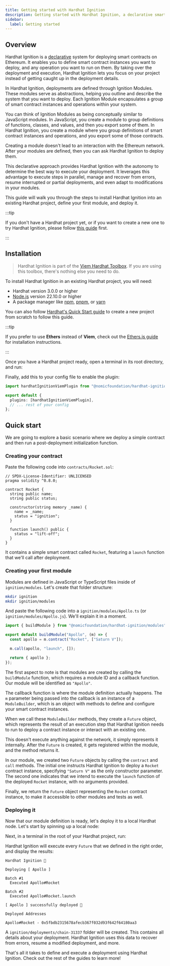 ```yaml
---
title: Getting started with Hardhat Ignition
description: Getting started with Hardhat Ignition, a declarative smart contract deployment system.
sidebar:
  label: Getting started
---
```



## Overview

Hardhat Ignition is a [declarative](https://en.wikipedia.org/wiki/Declarative_programming) system for deploying smart contracts on Ethereum. It enables you to define smart contract instances you want to deploy, and any operation you want to run on them. By taking over the deployment and execution, Hardhat Ignition lets you focus on your project instead of getting caught up in the deployment details.

In Hardhat Ignition, deployments are defined through Ignition Modules. These modules serve as abstractions, helping you outline and describe the system that you want to deploy. Each Ignition Module encapsulates a group of smart contract instances and operations within your system.

You can think of Ignition Modules as being conceptually similar to JavaScript modules. In JavaScript, you create a module to group definitions of functions, classes, and values, and then you export some of them. In Hardhat Ignition, you create a module where you group definitions of smart contract instances and operations, and you export some of those contracts.

Creating a module doesn't lead to an interaction with the Ethereum network. After your modules are defined, then you can ask Hardhat Ignition to deploy them.

This declarative approach provides Hardhat Ignition with the autonomy to determine the best way to execute your deployment. It leverages this advantage to execute steps in parallel, manage and recover from errors, resume interrupted or partial deployments, and even adapt to modifications in your modules.

This guide will walk you through the steps to install Hardhat Ignition into an existing Hardhat project, define your first module, and deploy it.

:::tip

If you don't have a Hardhat project yet, or if you want to create a new one to try Hardhat Ignition, please follow [this guide](/docs/getting-started) first.

:::

## Installation

> Hardhat Ignition is part of the [Viem Hardhat Toolbox](/docs/plugins/hardhat-toolbox-viem). If you are using this toolbox, there's nothing else you need to do.

To install Hardhat Ignition in an existing Hardhat project, you will need:

- Hardhat version 3.0.0 or higher
- [Node.js](https://nodejs.org/) version 22.10.0 or higher
- A package manager like [npm](https://www.npmjs.com/), [pnpm](https://pnpm.io/), or [yarn](https://yarnpkg.com/)

You can also follow [Hardhat's Quick Start guide](/docs/getting-started) to create a new project from scratch to follow this guide.

:::tip

If you prefer to use **Ethers** instead of **Viem**, check out the [Ethers.js guide](/ignition/docs/guides/ethers) for installation instructions.

:::

Once you have a Hardhat project ready, open a terminal in its root directory, and run:

<Install packages="@nomicfoundation/hardhat-ignition-viem" />

Finally, add this to your config file to enable the plugin:

```ts
import hardhatIgnitionViemPlugin from "@nomicfoundation/hardhat-ignition-viem";

export default {
  plugins: [hardhatIgnitionViemPlugin],
  // ... rest of your config
};
```

## Quick start

We are going to explore a basic scenario where we deploy a simple contract and then run a post-deployment initialization function.

### Creating your contract

Paste the following code into `contracts/Rocket.sol`:

```solidity
// SPDX-License-Identifier: UNLICENSED
pragma solidity ^0.8.0;

contract Rocket {
  string public name;
  string public status;

  constructor(string memory _name) {
    name = _name;
    status = "ignition";
  }

  function launch() public {
    status = "lift-off";
  }
}
```

It contains a simple smart contract called `Rocket`, featuring a `launch` function that we'll call after deployment.

### Creating your first module

Modules are defined in JavaScript or TypeScript files inside of `ignition/modules`. Let's create that folder structure:

```sh
mkdir ignition
mkdir ignition/modules
```

And paste the following code into a `ignition/modules/Apollo.ts` (or `ignition/modules/Apollo.js`). We'll explain it in a moment.

```ts
import { buildModule } from "@nomicfoundation/hardhat-ignition/modules";

export default buildModule("Apollo", (m) => {
  const apollo = m.contract("Rocket", ["Saturn V"]);

  m.call(apollo, "launch", []);

  return { apollo };
});
```

The first aspect to note is that modules are created by calling the `buildModule` function, which requires a module ID and a callback function. Our module will be identified as `"Apollo"`.

The callback function is where the module definition actually happens. The `m` parameter being passed into the callback is an instance of a `ModuleBuilder`, which is an object with methods to define and configure your smart contract instances.

When we call these `ModuleBuilder` methods, they create a `Future` object, which represents the result of an execution step that Hardhat Ignition needs to run to deploy a contract instance or interact with an existing one.

This doesn't execute anything against the network, it simply represents it internally. After the `Future` is created, it gets registered within the module, and the method returns it.

In our module, we created two `Future` objects by calling the `contract` and `call` methods. The initial one instructs Hardhat Ignition to deploy a `Rocket` contract instance, specifying `"Saturn V"` as the only constructor parameter. The second one indicates that we intend to execute the `launch` function of the deployed `Rocket` instance, with no arguments provided.

Finally, we return the `Future` object representing the `Rocket` contract instance, to make it accessible to other modules and tests as well.

### Deploying it

Now that our module definition is ready, let's deploy it to a local Hardhat node. Let's start by spinning up a local node:

<Run command="hardhat node" />

Next, in a terminal in the root of your Hardhat project, run:

<Run command="hardhat ignition deploy ignition/modules/Apollo.ts --network localhost" />

Hardhat Ignition will execute every `Future` that we defined in the right order, and display the results:

```
Hardhat Ignition 🚀

Deploying [ Apollo ]

Batch #1
  Executed Apollo#Rocket

Batch #2
  Executed Apollo#Rocket.launch

[ Apollo ] successfully deployed 🚀

Deployed Addresses

Apollo#Rocket - 0x5fbdb2315678afecb367f032d93f642f64180aa3
```

A `ignition/deployments/chain-31337` folder will be created. This contains all details about your deployment. Hardhat Ignition uses this data to recover from errors, resume a modified deployment, and more.

That's all it takes to define and execute a deployment using Hardhat Ignition. Check out the rest of the guides to learn more!
